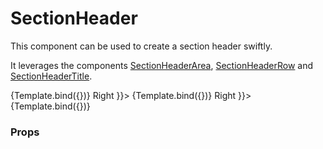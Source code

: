 
<Meta title="Components/Section/SectionHeader" component={SectionHeader} />

# SectionHeader

This component can be used to create a section header swiftly.

It leverages the components [SectionHeaderArea](/docs/components-section-sectionheaderara--docs), [SectionHeaderRow](/docs/components-section-sectionheaderrow--docs) and [SectionHeaderTitle](/docs/components-section-sectionheadertitle--docs).


<Canvas>
  <Story name="Default" args={{ title: 'Header Title' }}>
    {Template.bind({})}
  </Story>
</Canvas>

<Canvas>
  <Story name="With right element" args={{ title: 'Header Title', right: <Button>Right</Button> }}>
    {Template.bind({})}
  </Story>
</Canvas>

<Canvas>
  <Story name="Long title with right element" args={{ title: 'Very Long Title: lorem ipsum dolor sit amet lorem ipsum dolor sit amet lorem ipsum dolor sit amet lorem ipsum dolor sit amet lorem ipsum dolor sit amet', right: <Button>Right</Button> }}>
    {Template.bind({})}
  </Story>
</Canvas>

### Props

<ArgsTable story="With right element" />
